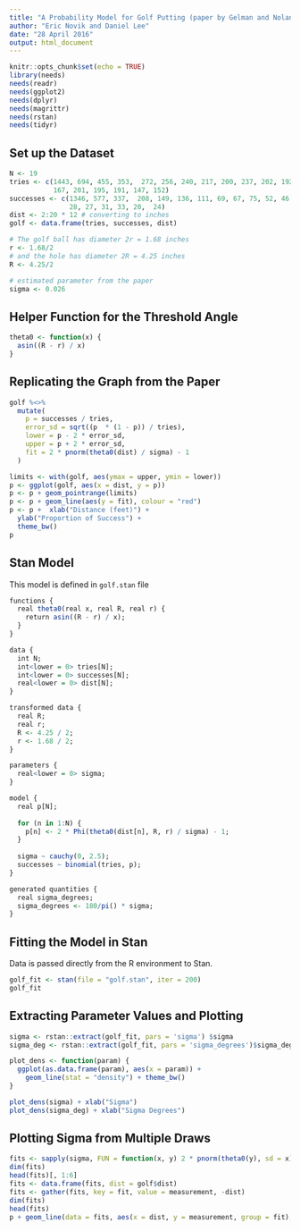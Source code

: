 ```yaml
---
title: "A Probability Model for Golf Putting (paper by Gelman and Nolan)"
author: "Eric Novik and Daniel Lee"
date: "28 April 2016"
output: html_document
---
```


```r
knitr::opts_chunk$set(echo = TRUE)
library(needs)
needs(readr)
needs(ggplot2)
needs(dplyr)
needs(magrittr)
needs(rstan)
needs(tidyr)
```

## Set up the Dataset
```r
N <- 19
tries <- c(1443, 694, 455, 353,  272, 256, 240, 217, 200, 237, 202, 192, 174, 
           167, 201, 195, 191, 147, 152)
successes <- c(1346, 577, 337,  208, 149, 136, 111, 69, 67, 75, 52, 46, 54,
               28, 27, 31, 33, 20,  24)
dist <- 2:20 * 12 # converting to inches
golf <- data.frame(tries, successes, dist)

# The golf ball has diameter 2r = 1.68 inches 
r <- 1.68/2
# and the hole has diameter 2R = 4.25 inches
R <- 4.25/2

# estimated parameter from the paper
sigma <- 0.026
```

## Helper Function for the Threshold Angle
```r
theta0 <- function(x) {
  asin((R - r) / x)
}
```

## Replicating the Graph from the Paper
```r
golf %<>%
  mutate(
    p = successes / tries,
    error_sd = sqrt((p  * (1 - p)) / tries),
    lower = p - 2 * error_sd,
    upper = p + 2 * error_sd,
    fit = 2 * pnorm(theta0(dist) / sigma) - 1
  )

limits <- with(golf, aes(ymax = upper, ymin = lower))
p <- ggplot(golf, aes(x = dist, y = p))
p <- p + geom_pointrange(limits)
p <- p + geom_line(aes(y = fit), colour = "red")
p <- p +  xlab("Distance (feet)") + 
  ylab("Proportion of Success") +
  theme_bw()
p
```

## Stan Model
This model is defined in ```golf.stan``` file
```r
functions {
  real theta0(real x, real R, real r) {
    return asin((R - r) / x);
  }
}

data {
  int N;
  int<lower = 0> tries[N];
  int<lower = 0> successes[N];
  real<lower = 0> dist[N];
}

transformed data {
  real R;
  real r;
  R <- 4.25 / 2;
  r <- 1.68 / 2;
}

parameters {
  real<lower = 0> sigma;
}

model {
  real p[N];
  
  for (n in 1:N) {
    p[n] <- 2 * Phi(theta0(dist[n], R, r) / sigma) - 1;
  }
  
  sigma ~ cauchy(0, 2.5);
  successes ~ binomial(tries, p);
}

generated quantities {
  real sigma_degrees;
  sigma_degrees <- 180/pi() * sigma;
}
```

## Fitting the Model in Stan
Data is passed directly from the R environment to Stan.
```r
golf_fit <- stan(file = "golf.stan", iter = 200)
golf_fit
```

## Extracting Parameter Values and Plotting
```r
sigma <- rstan::extract(golf_fit, pars = 'sigma') $sigma
sigma_deg <- rstan::extract(golf_fit, pars = 'sigma_degrees')$sigma_degrees

plot_dens <- function(param) {
  ggplot(as.data.frame(param), aes(x = param)) + 
    geom_line(stat = "density") + theme_bw()
}

plot_dens(sigma) + xlab("Sigma")
plot_dens(sigma_deg) + xlab("Sigma Degrees")
```

## Plotting Sigma from Multiple Draws
```r
fits <- sapply(sigma, FUN = function(x, y) 2 * pnorm(theta0(y), sd = x) - 1, y = golf$dist)
dim(fits)
head(fits)[, 1:6]
fits <- data.frame(fits, dist = golf$dist)
fits <- gather(fits, key = fit, value = measurement, -dist)
dim(fits)
head(fits)
p + geom_line(data = fits, aes(x = dist, y = measurement, group = fit), alpha = 1/150) + theme_bw()
```

                
